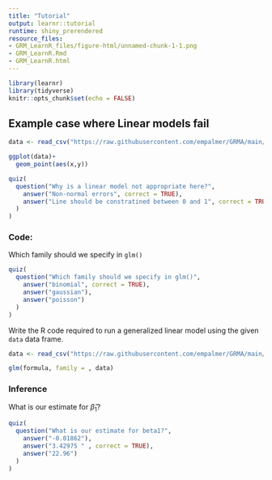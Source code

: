 ```yaml
---
title: "Tutorial"
output: learnr::tutorial
runtime: shiny_prerendered
resource_files:
- GRM_LearnR_files/figure-html/unnamed-chunk-1-1.png
- GRM_LearnR.Rmd
- GRM_LearnR.html
---
```


```r
library(learnr)
library(tidyverse)
knitr::opts_chunk$set(echo = FALSE)
```


## Example case where Linear models fail 

```r
data <- read_csv("https://raw.githubusercontent.com/empalmer/GRMA/main/learnR_data/data_ex1.csv")

ggplot(data)+ 
  geom_point(aes(x,y))
```


```r
quiz(
  question("Why is a linear model not appropriate here?",
    answer("Non-normal errors", correct = TRUE),
    answer("Line should be constratined between 0 and 1", correct = TRUE)
  )
)
```




### Code:

Which family should we specify in `glm()`

```r
quiz(
  question("Which family should we specify in glm()",
    answer("binomial", correct = TRUE),
    answer("gaussian"),
    answer("poisson")
  )
)
```


Write the R code required to run a generalized linear model using the given `data` data frame. 

```r
data <- read_csv("https://raw.githubusercontent.com/empalmer/GRMA/main/learnR_data/data_ex1.csv")
```

```r
glm(formula, family = , data)
```


### Inference 

What is our estimate for $\hat\beta_1$?

```r
quiz(
  question("What is our estimate for beta1?",
    answer("-0.01862"),
    answer("3.42975 " , correct = TRUE),
    answer("22.96")
  )
)
```



